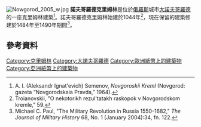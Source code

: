 {{coord|58|31|15.50|N|31|16|32.00|E|display=title}}
[[Image:Nowgorod_2005_w.jpg|thumb]]
'''諾夫哥羅德克里姆林'''是位於[[俄羅斯|俄羅斯]]城市[[大諾夫哥羅德|大諾夫哥羅德]]的一座克里姆林建築<ref>A. I. (Aleksandr Ignat'evich) Semenov, ''Novgoroskii Kreml'' (Novgorod: gazeta “Novgorodskaia Pravda,” 1964).</ref>。諾夫哥羅德克里姆林始建於1044年<ref>Troianovskii, "O nekotorikh rezul'tatakh raskopok v Novgorodskom kremle," 59.</ref>，現在保留的建築修建於1484年至1490年期間<ref>Michael C. Paul, "The Military Revolution in Russia 1550-1682," ''The Journal of Military History'' 68, No. 1 (January 2004):34, fn. 122.</ref>。
==參考資料==
{{Reflist}}
{{Commonscat inline|Velikiy Novgorod Detinets}}
[[Category:克里姆林|Category:克里姆林]]
[[Category:大諾夫哥羅德|Category:大諾夫哥羅德]]
[[Category:歐洲紙幣上的建築物|Category:歐洲紙幣上的建築物]]
[[Category:亞洲紙幣上的建築物|Category:亞洲紙幣上的建築物]]